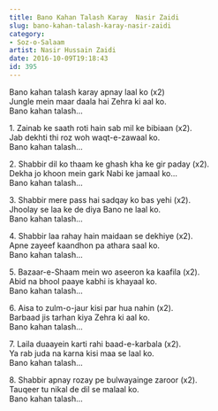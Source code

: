 ```yaml
---
title: Bano Kahan Talash Karay  Nasir Zaidi
slug: bano-kahan-talash-karay-nasir-zaidi
category: 
- Soz-o-Salaam
artist: Nasir Hussain Zaidi
date: 2016-10-09T19:18:43
id: 395
---
```


<p>Bano kahan talash karay apnay laal ko (x2)<br />
Jungle mein maar daala hai Zehra ki aal ko.<br />
Bano kahan talash…</p>
<p>1. Zainab ke saath roti hain sab mil ke bibiaan (x2).<br />
Jab dekhti thi roz woh waqt-e-zawaal ko.<br />
Bano kahan talash…</p>
<p>2. Shabbir dil ko thaam ke ghash kha ke gir paday (x2).<br />
Dekha jo khoon mein gark Nabi ke jamaal ko…<br />
Bano kahan talash…</p>
<p>3. Shabbir mere pass hai sadqay ko bas yehi (x2).<br />
Jhoolay se laa ke de diya Bano ne laal ko.<br />
Bano kahan talash…</p>
<p>4. Shabbir laa rahay hain maidaan se dekhiye (x2).<br />
Apne zayeef kaandhon pa athara saal ko.<br />
Bano kahan talash…</p>
<p>5. Bazaar-e-Shaam mein wo aseeron ka kaafila (x2).<br />
Abid na bhool paaye kabhi is khayaal ko.<br />
Bano kahan talash…</p>
<p>6. Aisa to zulm-o-jaur kisi par hua nahin (x2).<br />
Barbaad jis tarhan kiya Zehra ki aal ko.<br />
Bano kahan talash…</p>
<p>7. Laila duaayein karti rahi baad-e-karbala (x2).<br />
Ya rab juda na karna kisi maa se laal ko.<br />
Bano kahan talash…</p>
<p>8. Shabbir apnay rozay pe bulwayainge zaroor (x2).<br />
Tauqeer tu nikal de dil se malaal ko.<br />
Bano kahan talash…</p>